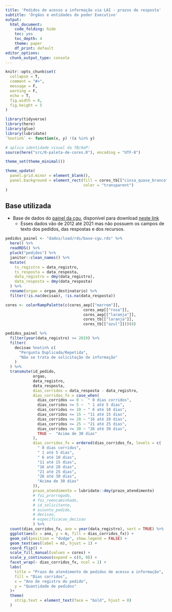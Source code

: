 ```yaml
---
title: 'Pedidos de acesso a informação via LAI - prazos de resposta'
subtitle: 'Órgãos e entidades do poder Executivo'
output:
  html_document: 
    code_folding: hide
    toc: yes
    toc_depth: 4
    theme: paper
    df_print: default
editor_options: 
  chunk_output_type: console
---
```


```r
knitr::opts_chunk$set(
  collapse = T,
  comment = "#>",
  message = F,
  warning = F,
  echo = T,
  fig.width = 8,
  fig.height = 5
)
```

```r
library(tidyverse)
library(here)
library(glue)
library(lubridate)
`%notin%` <- function(x, y) !(x %in% y)
```

```r
# aplica identidade visual da TB/AeP:
source(here("src/0-paleta-de-cores.R"), encoding = "UTF-8")

theme_set(theme_minimal())

theme_update(
  panel.grid.minor = element_blank(),
  panel.background = element_rect(fill = cores_tb[["cinza_quase_branco"]],
                                  color = "transparent")
)
```

## Base utilizada

* Base de dados do [painel da cgu](http://paineis.cgu.gov.br/lai/index.htm), disponível para download [neste link](https://falabr.cgu.gov.br/publico/DownloadDados/DownloadDadosLai.aspx)
    * Esses dados vão de 2012 até 2021 mas não possuem os campos de texto dos pedidos, das respostas e dos recursos.
    
```r
pedidos_painel <- "dados/load/rds/base-cgu.rds" %>%
  here() %>%
  readRDS() %>%
  pluck("pedidos") %>%
  janitor::clean_names() %>% 
  mutate(
    ts_registro = data_registro,
    ts_resposta = data_resposta,
    data_registro = dmy(data_registro),
    data_resposta = dmy(data_resposta)
  ) %>% 
  rename(orgao = orgao_destinatario) %>% 
  filter(!is.na(decisao), !is.na(data_resposta))
```

```r
cores <- colorRampPalette(c(cores_aep[["marrom"]],
                                  cores_aep[["rosa"]],
                                  cores_aep[["laranja"]],
                                  cores_tb[["laranja"]],
                                  cores_tb[["azul"]]))(8)

pedidos_painel %>% 
  filter(year(data_registro) >= 2019) %>% 
  filter(
    decisao %notin% c(
      "Pergunta Duplicada/Repetida",
      "Não se trata de solicitação de informação" 
    )
  ) %>% 
  transmute(id_pedido, 
            orgao,
            data_registro,
            data_resposta,
            dias_corridos = data_resposta - data_registro,
            dias_corridos_fx = case_when(
              dias_corridos == 0 ~  " 0 dias corridos",
              dias_corridos <= 5 ~  " 1 até 5 dias",
              dias_corridos <= 10 ~ " 6 até 10 dias",
              dias_corridos <= 15 ~ "11 até 15 dias",
              dias_corridos <= 20 ~ "16 até 20 dias",
              dias_corridos <= 25 ~ "21 até 25 dias",
              dias_corridos <= 30 ~ "26 até 30 dias",
              TRUE ~  "Acima de 30 dias"
            ),
            dias_corridos_fx = ordered(dias_corridos_fx, levels = c(
              " 0 dias corridos",
              " 1 até 5 dias",
              " 6 até 10 dias",
              "11 até 15 dias",
              "16 até 20 dias",
              "21 até 25 dias",
              "26 até 30 dias",
              "Acima de 30 dias"
            )),
            prazo_atendimento = lubridate::dmy(prazo_atendimento)
            # foi_prorrogado,
            # foi_reencaminhado,
            # id_solicitante,
            # assunto_pedido,
            # decisao,
            # especificacao_decisao
            ) %>% 
  count(dias_corridos_fx, ano = year(data_registro), sort = TRUE) %>%
  ggplot(aes(x = ano, y = n, fill = dias_corridos_fx)) +
  geom_col(position = "dodge", show.legend = FALSE) +
  geom_text(aes(label = n), hjust = 1) +
  coord_flip() +
  scale_fill_manual(values = cores) +
  scale_y_continuous(expand = c(0, 0)) +
  facet_wrap(~ dias_corridos_fx, ncol = 1) +
  labs(
    title = "Prazo de atendimento de pedidos de acesso a informação",
    fill = "Dias corridos",
    x = "Ano de registro do pedido",
    y = "Quantidade de pedidos"
  )+
  theme(
    strip.text = element_text(face = "bold", hjust = 0)
  )
```

